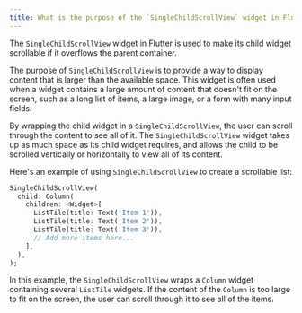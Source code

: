 ```yaml
---
title: What is the purpose of the `SingleChildScrollView` widget in Flutter?
---
```


The `SingleChildScrollView` widget in Flutter is used to make its child widget scrollable if it overflows the parent container.

The purpose of `SingleChildScrollView` is to provide a way to display content that is larger than the available space. This widget is often used when a widget contains a large amount of content that doesn't fit on the screen, such as a long list of items, a large image, or a form with many input fields.

By wrapping the child widget in a `SingleChildScrollView`, the user can scroll through the content to see all of it. The `SingleChildScrollView` widget takes up as much space as its child widget requires, and allows the child to be scrolled vertically or horizontally to view all of its content.

Here's an example of using `SingleChildScrollView` to create a scrollable list:

```dart
SingleChildScrollView(
  child: Column(
    children: <Widget>[
      ListTile(title: Text('Item 1')),
      ListTile(title: Text('Item 2')),
      ListTile(title: Text('Item 3')),
      // Add more items here...
    ],
  ),
);
```

In this example, the `SingleChildScrollView` wraps a `Column` widget containing several `ListTile` widgets. If the content of the `Column` is too large to fit on the screen, the user can scroll through it to see all of the items.
